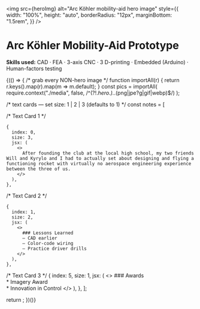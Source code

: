    
<!-- Hero Image -->

<img
  src={heroImg}
  alt="Arc Köhler mobility-aid hero image"
  style={{
    width: "100%",
    height: "auto",
    borderRadius: "12px",
    marginBottom: "1.5rem",
  }}
/>
   
<!-- /* Title Block */ -->

# Arc Köhler Mobility-Aid Prototype

**Skills used:** CAD · FEA · 3-axis CNC · 3 D-printing · Embedded (Arduino) · Human-factors testing

{(() => {
  /* grab every NON-hero image */
  function importAll(r) { return r.keys().map(r).map(m => m.default); }
  const pics = importAll(
    require.context("./media", false, /^(?!.*hero\.).*\.(png|jpe?g|gif|webp)$/)
  );

  /* text cards — set size: 1 | 2 | 3   (defaults to 1) */
  const notes = [
   
   /* Text Card 1 */
   
    {
      index: 0,
      size: 3,
      jsx: (
        <>
          After founding the club at the local high school, my two friends Will and Kyrylo and I had to actually set about designing and flying a functioning rocket with virtually no aerospace engineering experience between the three of us.
        </>
      ),
    },
 
/* Text Card 2 */

    {
      index: 1,
      size: 2,
      jsx: (
        <>
          ### Lessons Learned  
          – CAD earlier  
          – Color-code wiring  
          – Practice driver drills
        </>
      ),
    },
/* Text Card 3 */
    {
      index: 5,
      size: 1,
      jsx: (
        <>
          ### Awards  
          * Imagery Award  
          * Innovation in Control
        </>
      ),
    },
  ];

  return <GalleryFlex images={pics} textSlots={notes} />;
})()}